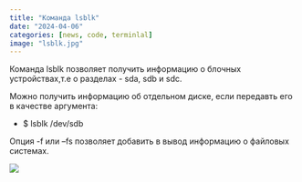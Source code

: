 ```yaml
---
title: "Команда lsblk"
date: "2024-04-06"
categories: [news, code, terminlal]
image: "lsblk.jpg"
---
```


Команда lsblk позволяет получить информацию о блочных устройствах,т.е о разделах - sda, sdb и sdc.

Можно получить информацию об отдельном диске, если передавть его в качестве аргумента:

- $ lsblk /dev/sdb

Опция -f или --fs позволяет добавить в вывод информацию о файловых системах.

![](lsblk -f.jpg)

